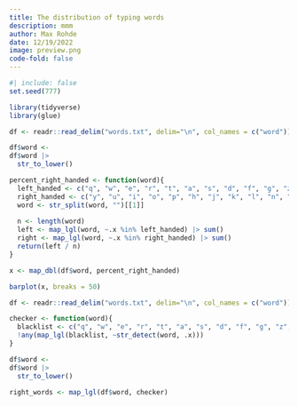 ```yaml
---
title: The distribution of typing words
description: mmm
author: Max Rohde
date: 12/19/2022
image: preview.png
code-fold: false
---
```


```r
#| include: false
set.seed(777)
```

```r
library(tidyverse)
library(glue)
```

```r
df <- readr::read_delim("words.txt", delim="\n", col_names = c("word"))

df$word <-
df$word |>
  str_to_lower()
```


```r
percent_right_handed <- function(word){
  left_handed <- c("q", "w", "e", "r", "t", "a", "s", "d", "f", "g", "z", "x", "c","v","b")
  right_handed <- c("y", "u", "i", "o", "p", "h", "j", "k", "l", "n", "m")
  word <- str_split(word, "")[[1]]
  
  n <- length(word)
  left <- map_lgl(word, ~.x %in% left_handed) |> sum()
  right <- map_lgl(word, ~.x %in% right_handed) |> sum()
  return(left / n)
}
```

```r
x <- map_dbl(df$word, percent_right_handed)
```

```r
barplot(x, breaks = 50)
```



```r
df <- readr::read_delim("words.txt", delim="\n", col_names = c("word"))

checker <- function(word){
  blacklist <- c("q", "w", "e", "r", "t", "a", "s", "d", "f", "g", "z", "x", "c","v","b")
  !any(map_lgl(blacklist, ~str_detect(word, .x)))
}

df$word <-
df$word |>
  str_to_lower()

right_words <- map_lgl(df$word, checker)
```

